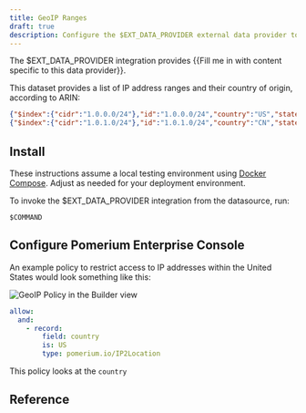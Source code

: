 ```yaml
---
title: GeoIP Ranges
draft: true
description: Configure the $EXT_DATA_PROVIDER external data provider to extend your access policies.
---
```



The $EXT_DATA_PROVIDER integration provides {{Fill me in with content specific to this data provider}}.

This dataset provides a list of IP address ranges and their country of origin, according to ARIN:

```json tittle="Example"
{"$index":{"cidr":"1.0.0.0/24"},"id":"1.0.0.0/24","country":"US","state":"","city":"","zip":"","timezone":""},
{"$index":{"cidr":"1.0.1.0/24"},"id":"1.0.1.0/24","country":"CN","state":"","city":"","zip":"","timezone":""},
```


## Install

These instructions assume a local testing environment using [Docker Compose]. Adjust as needed for your deployment environment.



<Tabs>
<TabItem value="cloudsmith" label="Cloudsmith">



</TabItem>
<TabItem value="dockerhub" label="DockerHub">



</TabItem>
</Tabs>


To invoke the $EXT_DATA_PROVIDER integration from the datasource, run:

```
$COMMAND
```

## Configure Pomerium Enterprise Console

An example policy to restrict access to IP addresses within the United States would look something like this:

<Tabs>
<TabItem value="builder" label="Builder">

![GeoIP Policy in the Builder view](./img/geoip-policy.png)

</TabItem>
<TabItem value="editor" label="Editor">

```yaml showLineNumbers
allow:
  and:
    - record:
        field: country
        is: US
        type: pomerium.io/IP2Location
```

</TabItem>
</Tabs>

This policy looks at the `country`

## Reference

[Docker Compose]: https://docs.docker.com/compose/